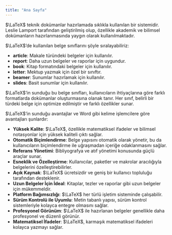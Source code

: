 ```yaml
---
title: "Ana Sayfa"
---
```


$\LaTeX$ teknik dokümanlar hazırlamada sıklıkla kullanılan bir sistemidir. Leslie Lamport tarafından geliştirilmiş olup, özellikle akademik ve bilimsel dokümanların hazırlanmasında yaygın olarak kullanılmaktadır.

$\LaTeX$'de kullanılan belge sınıflarını şöyle sıralayabiliriz:

- **article**: Makale türündeki belgeler için kullanılır.
- **report**: Daha uzun belgeler ve raporlar için uygundur.
- **book**: Kitap formatındaki belgeler için kullanılır.
- **letter**: Mektup yazmak için özel bir sınıftır.
- **beamer**: Sunumlar hazırlamak için kullanılır.
- **slides**: Basit sunumlar için kullanılır.

$\LaTeX$'in sunduğu bu belge sınıfları, kullanıcıların ihtiyaçlarına göre farklı formatlarda dokümanlar oluşturmasına olanak tanır. Her sınıf, belirli bir türdeki belge için optimize edilmiştir ve farklı özellikler sunar.

$\LaTeX$'in sunduğu avantajlar ve Word gibi kelime işlemcilere göre avantajları şunlardır:

- **Yüksek Kalite**: $\LaTeX$, özellikle matematiksel ifadeler ve bilimsel notasyonlar için yüksek kaliteli çıktı sağlar.
- **Otomatik Biçimlendirme**: Belge yapısını otomatik olarak yönetir, bu da kullanıcıların biçimlendirme ile uğraşmadan içeriğe odaklanmasını sağlar.
- **Referans Yönetimi**: Bibliyografya ve atıf yönetimi konusunda güçlü araçlar sunar.
- **Esneklik ve Özelleştirme**: Kullanıcılar, paketler ve makrolar aracılığıyla belgelerini özelleştirebilirler.
- **Açık Kaynak**: $\LaTeX$ ücretsizdir ve geniş bir kullanıcı topluluğu tarafından desteklenir.
- **Uzun Belgeler İçin İdeal**: Kitaplar, tezler ve raporlar gibi uzun belgeler için mükemmeldir.
- **Platform Bağımsızlığı**: $\LaTeX$ her türlü işletim sisteminde çalışabilir.
- **Sürüm Kontrolü ile Uyumlu**: Metin tabanlı yapısı, sürüm kontrol sistemleriyle kolayca entegre olmasını sağlar.
- **Profesyonel Görünüm**: $\LaTeX$ ile hazırlanan belgeler genellikle daha profesyonel ve düzenli görünür.
- **Matematiksel İfadeler**: $\LaTeX$, karmaşık matematiksel ifadeleri kolayca yazmayı sağlar.